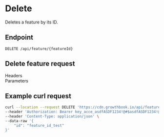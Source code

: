 
# Delete

Deletes a feature by its ID.

## Endpoint

`DELETE /api/feature/{featureId}`

## Delete feature request

<section className="text-sm">
  <div className="text-lg font-bold">Headers</div>
  <ParamsRow
    name="Authorization"
    type="Bearer <access_token>"
    description="access_token for API authentication"
    hr={false}
  />
</section>

<section className="text-sm mt-5">
  <div className="text-lg font-bold">Parameters</div>
  <ParamsRow
    name="id"
    type="string"
    description="The unique identifier of the feature"
    hr={false}
  />
</section>

## Example curl request

```bash
curl --location --request DELETE 'https://cdn.growthbook.io/api/features/feat_a8ab78d93' \
--header 'Authorization: Bearer key_acce_asdfASDF1234!@#$asdfASDF1234!@#$' \
--header 'Content-Type: application/json' \
--data-raw '{
    "id": "feature_id_test"
}'
```

